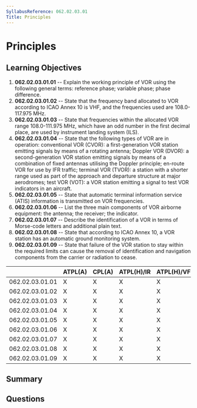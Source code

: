 ```yaml
---
SyllabusReference: 062.02.03.01
Title: Principles
---
```


# Principles

## Learning Objectives

1. **062.02.03.01.01** -- Explain the working principle of VOR using the
   following general terms: reference phase; variable phase; phase difference.
2. **062.02.03.01.02** -- State that the frequency band allocated to VOR
   according to ICAO Annex 10 is VHF, and the frequencies used are 108.0-117.975
   MHz.
3. **062.02.03.01.03** -- State that frequencies within the allocated VOR range
   108.0-111.975 MHz, which have an odd number in the first decimal place, are
   used by instrument landing system (ILS).
4. **062.02.03.01.04** -- State that the following types of VOR are in
   operation: conventional VOR (CVOR): a first-generation VOR station emitting
   signals by means of a rotating antenna; Doppler VOR (DVOR): a
   second-generation VOR station emitting signals by means of a combination of
   fixed antennas utilising the Doppler principle; en-route VOR for use by IFR
   traffic; terminal VOR (TVOR): a station with a shorter range used as part of
   the approach and departure structure at major aerodromes; test VOR (VOT): a
   VOR station emitting a signal to test VOR indicators in an aircraft.
5. **062.02.03.01.05** -- State that automatic terminal information service
   (ATIS) information is transmitted on VOR frequencies.
6. **062.02.03.01.06** -- List the three main components of VOR airborne
   equipment: the antenna; the receiver; the indicator.
7. **062.02.03.01.07** -- Describe the identification of a VOR in terms of
   Morse-code letters and additional plain text.
8. **062.02.03.01.08** -- State that according to ICAO Annex 10, a VOR station
   has an automatic ground monitoring system.
9. **062.02.03.01.09** -- State that failure of the VOR station to stay within
   the required limits can cause the removal of identification and navigation
   components from the carrier or radiation to cease.

|                 | ATPL(A) | CPL(A) | ATPL(H)/IR | ATPL(H)/VFR | CPL(H) | IR  | CBIR(A) |
| --------------- | ------- | ------ | ---------- | ----------- | ------ | --- | ------- |
| 062.02.03.01.01 | X       | X      | X          | X           | X      | X   |         |
| 062.02.03.01.02 | X       | X      | X          | X           | X      | X   | X       |
| 062.02.03.01.03 | X       | X      | X          | X           | X      | X   | X       |
| 062.02.03.01.04 | X       | X      | X          | X           | X      | X   | X       |
| 062.02.03.01.05 | X       | X      | X          | X           | X      | X   | X       |
| 062.02.03.01.06 | X       | X      | X          | X           | X      | X   | X       |
| 062.02.03.01.07 | X       | X      | X          | X           | X      | X   | X       |
| 062.02.03.01.08 | X       | X      | X          | X           | X      | X   |         |
| 062.02.03.01.09 | X       | X      | X          | X           | X      | X   | X       |

## Summary

## Questions
